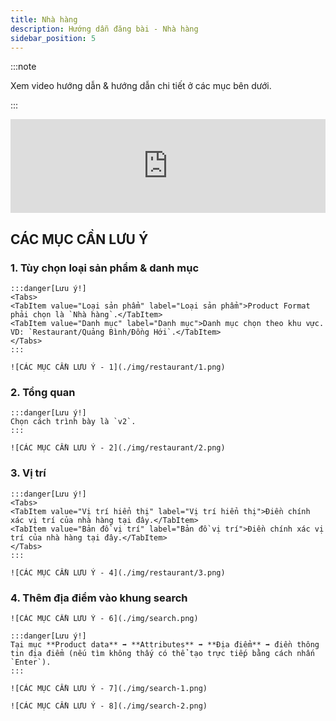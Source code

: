 ```yaml
---
title: Nhà hàng
description: Hướng dẫn đăng bài - Nhà hàng
sidebar_position: 5
---
```



:::note

Xem video hướng dẫn & hướng dẫn chi tiết ở các mục bên dưới.

:::

<iframe width="100%" style={{"aspect-ratio": "16 / 9"}} src="https://www.youtube.com/embed/plraw6fc7w8" title="YouTube video player" frameborder="0" allow="accelerometer; autoplay; clipboard-write; encrypted-media; gyroscope; picture-in-picture; web-share" referrerpolicy="strict-origin-when-cross-origin" allowfullscreen></iframe>

## CÁC MỤC CẦN LƯU Ý

### 1. Tùy chọn loại sản phẩm & danh mục

    :::danger[Lưu ý!]
    <Tabs>
    <TabItem value="Loại sản phẩm" label="Loại sản phẩm">Product Format phải chọn là `Nhà hàng`.</TabItem>
    <TabItem value="Danh mục" label="Danh mục">Danh mục chọn theo khu vực. VD: `Restaurant/Quảng Bình/Đồng Hới`.</TabItem>
    </Tabs>
    :::

    ![CÁC MỤC CẦN LƯU Ý - 1](./img/restaurant/1.png)

### 2. Tổng quan

    :::danger[Lưu ý!]
    Chọn cách trình bày là `v2`.
    :::

    ![CÁC MỤC CẦN LƯU Ý - 2](./img/restaurant/2.png)
    
### 3. Vị trí

    :::danger[Lưu ý!]
    <Tabs>
    <TabItem value="Vị trí hiển thị" label="Vị trí hiển thị">Điền chính xác vị trí của nhà hàng tại đây.</TabItem>
    <TabItem value="Bản đồ vị trí" label="Bản đồ vị trí">Điền chính xác vị trí của nhà hàng tại đây.</TabItem>
    </Tabs>
    :::

    ![CÁC MỤC CẦN LƯU Ý - 4](./img/restaurant/3.png)

### 4. Thêm địa điểm vào khung search

    ![CÁC MỤC CẦN LƯU Ý - 6](./img/search.png)

    :::danger[Lưu ý!]
    Tại mục **Product data** ➡️ **Attributes** ➡️ **Địa điểm** ➡️ điền thông tin địa điểm (nếu tìm không thấy có thể tạo trực tiếp bằng cách nhấn `Enter`).
    :::

    ![CÁC MỤC CẦN LƯU Ý - 7](./img/search-1.png)

    ![CÁC MỤC CẦN LƯU Ý - 8](./img/search-2.png)